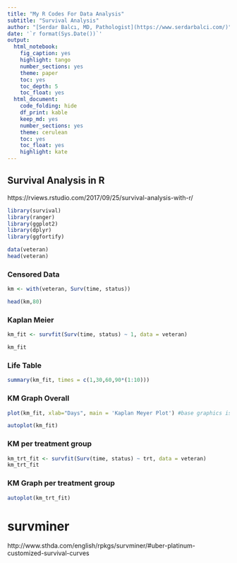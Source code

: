 ```yaml
---
title: "My R Codes For Data Analysis"
subtitle: "Survival Analysis"
author: "[Serdar Balcı, MD, Pathologist](https://www.serdarbalci.com/)"
date: '`r format(Sys.Date())`'
output: 
  html_notebook: 
    fig_caption: yes
    highlight: tango
    number_sections: yes
    theme: paper
    toc: yes
    toc_depth: 5
    toc_float: yes
  html_document: 
    code_folding: hide
    df_print: kable
    keep_md: yes
    number_sections: yes
    theme: cerulean
    toc: yes
    toc_float: yes
    highlight: kate
---
```


## Survival Analysis in R


https://rviews.rstudio.com/2017/09/25/survival-analysis-with-r/


```r
library(survival)
library(ranger)
library(ggplot2)
library(dplyr)
library(ggfortify)
```


```r
data(veteran)
head(veteran)
```

### Censored Data

```r
km <- with(veteran, Surv(time, status))

head(km,80)

```


### Kaplan Meier 

```r
km_fit <- survfit(Surv(time, status) ~ 1, data = veteran)

km_fit
```


### Life Table

```r
summary(km_fit, times = c(1,30,60,90*(1:10)))

```

### KM Graph Overall

```r
plot(km_fit, xlab="Days", main = 'Kaplan Meyer Plot') #base graphics is always ready

```


```r
autoplot(km_fit)

```


### KM per treatment group


```r
km_trt_fit <- survfit(Surv(time, status) ~ trt, data = veteran)
km_trt_fit

```


### KM Graph per treatment group


```r
autoplot(km_trt_fit)
```




# survminer

http://www.sthda.com/english/rpkgs/survminer/#uber-platinum-customized-survival-curves





<!-- vet <- mutate(veteran, AG = ifelse((age < 60), "LT60", "OV60"), -->
<!--               AG = factor(AG), -->
<!--               trt = factor(trt,labels=c("standard","test")), -->
<!--               prior = factor(prior,labels=c("N0","Yes"))) -->

<!-- km_AG_fit <- survfit(Surv(time, status) ~ AG, data = vet) -->
<!-- km_AG_fit -->

<!-- autoplot(km_AG_fit) -->


<!-- Fit Cox Model -->
<!-- cox <- coxph(Surv(time, status) ~ trt + celltype + karno + diagtime + age + prior , data = vet) -->
<!-- cox -->
<!-- summary(cox) -->

<!-- cox_fit <- survfit(cox) -->
<!-- cox_fit -->
<!-- plot(cox_fit, main = "cph model", xlab="Days") -->
<!-- autoplot(cox_fit) -->

<!-- aa_fit <-aareg(Surv(time, status) ~ trt + celltype + -->
<!--                    karno + diagtime + age + prior ,  -->
<!--                data = vet) -->
<!-- aa_fit -->


<!-- #summary(aa_fit)  # provides a more complete summary of results -->
<!-- autoplot(aa_fit) -->


<!-- # ranger model -->
<!-- r_fit <- ranger(Surv(time, status) ~ trt + celltype +  -->
<!--                     karno + diagtime + age + prior, -->
<!--                 data = vet, -->
<!--                 mtry = 4, -->
<!--                 importance = "permutation", -->
<!--                 splitrule = "extratrees", -->
<!--                 verbose = TRUE) -->


<!-- # Average the survival models -->
<!-- death_times <- r_fit$unique.death.times  -->
<!-- surv_prob <- data.frame(r_fit$survival) -->
<!-- avg_prob <- sapply(surv_prob,mean) -->

<!-- # Plot the survival models for each patient -->
<!-- plot(r_fit$unique.death.times,r_fit$survival[1,],  -->
<!--      type = "l",  -->
<!--      ylim = c(0,1), -->
<!--      col = "red", -->
<!--      xlab = "Days", -->
<!--      ylab = "survival", -->
<!--      main = "Patient Survival Curves") -->

<!-- # -->
<!-- cols <- colors() -->
<!-- for (n in sample(c(2:dim(vet)[1]), 20)){ -->
<!--     lines(r_fit$unique.death.times, r_fit$survival[n,], type = "l", col = cols[n]) -->
<!-- } -->
<!-- lines(death_times, avg_prob, lwd = 2) -->
<!-- legend(500, 0.7, legend = c('Average = black')) -->


<!-- vi <- data.frame(sort(round(r_fit$variable.importance, 4), decreasing = TRUE)) -->
<!-- names(vi) <- "importance" -->
<!-- head(vi) -->


<!-- cat("Prediction Error = 1 - Harrell's c-index = ", r_fit$prediction.error) -->


<!-- # Set up for ggplot -->
<!-- kmi <- rep("KM",length(km_fit$time)) -->
<!-- km_df <- data.frame(km_fit$time,km_fit$surv,kmi) -->
<!-- names(km_df) <- c("Time","Surv","Model") -->

<!-- coxi <- rep("Cox",length(cox_fit$time)) -->
<!-- cox_df <- data.frame(cox_fit$time,cox_fit$surv,coxi) -->
<!-- names(cox_df) <- c("Time","Surv","Model") -->

<!-- rfi <- rep("RF",length(r_fit$unique.death.times)) -->
<!-- rf_df <- data.frame(r_fit$unique.death.times,avg_prob,rfi) -->
<!-- names(rf_df) <- c("Time","Surv","Model") -->

<!-- plot_df <- rbind(km_df,cox_df,rf_df) -->

<!-- p <- ggplot(plot_df, aes(x = Time, y = Surv, color = Model)) -->
<!-- p + geom_line() -->




<!-- ############ -->





<!-- install.packages("OIsurv") -->
<!-- library(OIsurv) -->

<!-- library(help=KMsurv) -->

<!-- data(aids) -->
<!-- glimpse(aids) -->


<!-- data(tongue) -->

<!-- glimpse(tongue) -->

<!-- my.surv.object <- Surv(tongue$time[tongue$type==1], tongue$delta[tongue$type==1]) -->

<!-- my.surv.object -->

<!-- data(psych) -->

<!-- my.surv.object2 <- Surv(psych$age, psych$age+psych$time, psych$death) -->

<!-- my.surv.object2 -->



<!-- ```{r} -->
<!-- library("survival") -->
<!-- fit <- survfit(Surv(time,status) -->
<!-- ~ sex, data = lung) -->
<!-- class(fit) -->
<!-- ## [1] "survfit" -->
<!-- library("survminer") -->
<!-- ggsurvplot(fit, data = lung) -->
<!-- ``` -->


<!-- ```{r} -->
<!-- ggsurvplot(fit, data = lung, fun = "event") -->

<!-- ``` -->


<!-- ```{r} -->
<!-- ggsurvplot(fit, data = lung, fun = "cumhaz") -->
<!-- ``` -->

<!-- ```{r} -->
<!-- ggsurvplot(fit, data = lung, -->
<!-- conf.int = TRUE, -->
<!-- pval = TRUE, -->
<!-- fun = "pct", -->
<!-- risk.table = TRUE, -->
<!-- tables.height = 0.3, -->
<!-- size = 0.8, -->
<!-- linetype = "strata", -->
<!-- palette = c("#E7B800", -->
<!-- "#2E9FDF"), -->
<!-- legend = "top", -->
<!-- legend.title = "Sex", -->
<!-- legend.labs = c("Male", -->
<!-- "Female"), -->
<!-- cex = 0.2 -->
<!-- ) -->
<!-- ``` -->

<!-- ```{r} -->
<!-- library("survival") -->
<!-- fit <- coxph(Surv(time, status) ~ sex + age, data = lung) -->
<!-- ftest <- cox.zph(fit) -->
<!-- ftest -->
<!-- ``` -->

<!-- ```{r} -->
<!-- library("survminer") -->
<!-- ggcoxzph(ftest) -->
<!-- ``` -->


<!-- ```{r} -->
<!-- library("survival") -->
<!-- library("survminer") -->
<!-- fit <- coxph(Surv(time, status) ~ -->
<!-- sex + age, data = lung) -->

<!-- ``` -->




<!-- ```{r} -->
<!-- ggcoxdiagnostics(fit, -->
<!-- type = "deviance", -->
<!-- ox.scale = "linear.predictions") -->

<!-- ``` -->



<!-- ```{r} -->
<!-- ggcoxdiagnostics(fit, -->
<!-- type = "schoenfeld", -->
<!-- ox.scale = "time") -->
<!-- ``` -->




<!-- # Analysis -->

<!-- ## Survival Analysis -->

<!-- https://github.com/datacamp/tutorial -->

<!-- Based on https://www.datacamp.com/community/tutorials/survival-analysis-R -->


<!-- ```{r} -->
<!-- library(tutorial) -->
<!-- library(survival) -->
<!-- library(survminer) -->
<!-- library(tidyverse) -->
<!-- library(jmv) -->
<!-- ``` -->


<!-- ```{r} -->
<!-- data(ovarian) -->
<!-- glimpse(ovarian) -->
<!-- help(ovarian) -->
<!-- ``` -->


<!-- ```{r} -->
<!-- summary(ovarian) -->
<!-- ``` -->


<!-- ```{r} -->
<!-- varOvarian <- names(ovarian) -->

<!-- ovarian2 <- ovarian %>%  -->
<!--     map_df(as.factor) -->

<!-- jmv::descriptives(ovarian, varOvarian, freq = TRUE) -->

<!-- jmv::descriptives(ovarian2, varOvarian, freq = TRUE) -->

<!-- ``` -->


<!-- ```{r} -->
<!-- # Dichotomize age and change data labels -->
<!-- ovarian$rx <- factor(ovarian$rx,  -->
<!--                      levels = c("1", "2"),  -->
<!--                      labels = c("A", "B")) -->
<!-- ovarian$resid.ds <- factor(ovarian$resid.ds,  -->
<!--                            levels = c("1", "2"),  -->
<!--                            labels = c("no", "yes")) -->
<!-- ovarian$ecog.ps <- factor(ovarian$ecog.ps,  -->
<!--                           levels = c("1", "2"),  -->
<!--                           labels = c("good", "bad")) -->

<!-- jmv::descriptives(ovarian, varOvarian, freq = TRUE) -->

<!-- ``` -->


<!-- ```{r} -->
<!-- # Data seems to be bimodal -->
<!-- hist(ovarian$age) -->
<!-- ``` -->


<!-- ```{r} -->
<!-- ovarian <- ovarian %>% mutate(age_group = ifelse(age >= 50, "old", "young")) -->
<!-- ovarian$age_group <- factor(ovarian$age_group) -->

<!-- varOvarian <- names(ovarian) -->

<!-- jmv::descriptives(ovarian, varOvarian, freq = TRUE) -->
<!-- ``` -->


<!-- ```{r} -->
<!-- # Fit survival data using the Kaplan-Meier method -->
<!-- surv_object <- Surv(time = ovarian$futime, event = ovarian$fustat) -->
<!-- surv_object -->
<!-- ``` -->

<!-- ```{r} -->
<!-- fit1 <- survfit(surv_object ~ rx, data = ovarian) -->
<!-- summary(fit1) -->
<!-- ``` -->


<!-- ```{r} -->
<!-- ggsurvplot(fit1, data = ovarian, pval = TRUE) -->
<!-- ``` -->


<!-- ```{r} -->
<!-- # Examine prdictive value of residual disease status -->
<!-- fit2 <- survfit(surv_object ~ resid.ds, data = ovarian) -->
<!-- ggsurvplot(fit2, data = ovarian, pval = TRUE) -->
<!-- ``` -->

<!-- ```{r} -->
<!-- # Fit a Cox proportional hazards model -->
<!-- fit.coxph <- coxph(surv_object ~ rx + resid.ds + age_group + ecog.ps,  -->
<!--                    data = ovarian) -->
<!-- ggforest(fit.coxph, data = ovarian) + -->
<!--     geom_errorbar(na.rm = TRUE) -->
<!-- ``` -->









